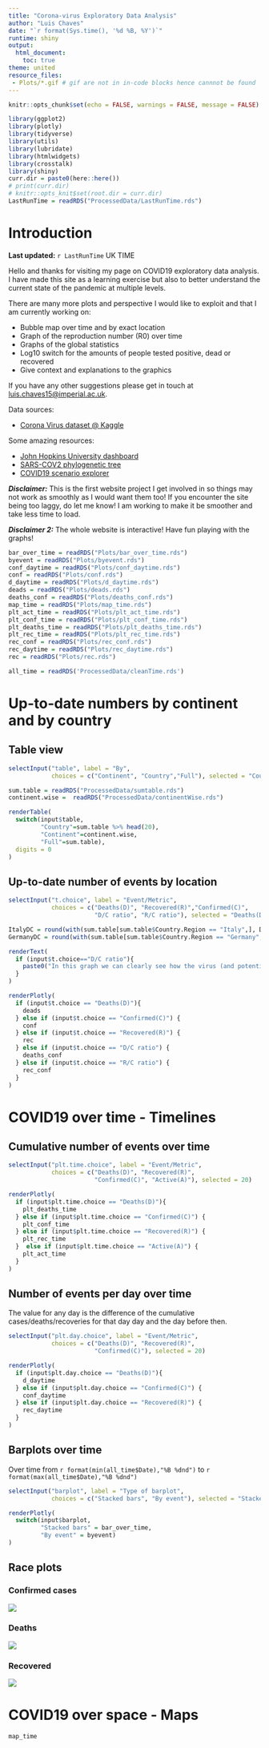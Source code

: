 ```yaml
---
title: "Corona-virus Exploratory Data Analysis"
author: "Luis Chaves"
date: "`r format(Sys.time(), '%d %B, %Y')`"
runtime: shiny
output: 
  html_document:
    toc: true
theme: united
resource_files: 
 - Plots/*.gif # gif are not in in-code blocks hence cannnot be found
---
```


```r
knitr::opts_chunk$set(echo = FALSE, warnings = FALSE, message = FALSE)
```

```r
library(ggplot2)
library(plotly)
library(tidyverse)
library(utils)
library(lubridate)
library(htmlwidgets)
library(crosstalk)
library(shiny)
curr.dir = paste0(here::here())
# print(curr.dir)
# knitr::opts_knit$set(root.dir = curr.dir)
LastRunTime = readRDS("ProcessedData/LastRunTime.rds")
```

# Introduction

**Last updated:** `r LastRunTime` UK TIME

Hello and thanks for visiting my page on COVID19 exploratory data analysis. I have made this site as a learning exercise but also to better understand the current state of the pandemic at multiple levels.

There are many more plots and perspective I would like to exploit and that I am currently working on:

* Bubble map over time and by exact location
* Graph of the reproduction number (R0) over time
* Graphs of the global statistics
* Log10 switch for the amounts of people tested positive, dead or recovered
* Give context and explanations to the graphics

If you have any other suggestions please get in touch at [luis.chaves15@imperial.ac.uk](mailto:luis.chaves15@imperial.ac.uk).

Data sources:

* [Corona Virus dataset @ Kaggle](https://www.kaggle.com/sudalairajkumar/novel-corona-virus-2019-dataset)

Some amazing resources:

* [John Hopkins University dashboard](https://coronavirus.jhu.edu/map.html)
* [SARS-COV2 phylogenetic tree](https://nextstrain.org/ncov)
* [COVID19 scenario explorer](https://neherlab.org/covid19/)

_**Disclaimer:**_ This is the first website project I get involved in so things may not work as smoothly as I would want them too! If you encounter the site being too laggy, do let me know! I am working to make it be smoother and take less time to load.

_**Disclaimer 2:**_ The whole website is interactive! Have fun playing with the graphs!

```r
bar_over_time = readRDS("Plots/bar_over_time.rds")
byevent = readRDS("Plots/byevent.rds")
conf_daytime = readRDS("Plots/conf_daytime.rds")
conf = readRDS("Plots/conf.rds")
d_daytime = readRDS("Plots/d_daytime.rds")
deads = readRDS("Plots/deads.rds")
deaths_conf = readRDS("Plots/deaths_conf.rds")
map_time = readRDS("Plots/map_time.rds")
plt_act_time = readRDS("Plots/plt_act_time.rds")
plt_conf_time = readRDS("Plots/plt_conf_time.rds")
plt_deaths_time = readRDS("Plots/plt_deaths_time.rds")
plt_rec_time = readRDS("Plots/plt_rec_time.rds")
rec_conf = readRDS("Plots/rec_conf.rds")
rec_daytime = readRDS("Plots/rec_daytime.rds")
rec = readRDS("Plots/rec.rds")

all_time = readRDS('ProcessedData/cleanTime.rds')
```

# Up-to-date numbers by continent and by country

## Table view
```r
selectInput("table", label = "By",
            choices = c("Continent", "Country","Full"), selected = "Country")
```

```r
sum.table = readRDS("ProcessedData/sumtable.rds")
continent.wise =  readRDS("ProcessedData/continentWise.rds")
```

```r
renderTable(
  switch(input$table,
         "Country"=sum.table %>% head(20),
         "Continent"=continent.wise,
         "Full"=sum.table),
  digits = 0
)
```

## Up-to-date number of events by location

```r
selectInput("t.choice", label = "Event/Metric",
            choices = c("Deaths(D)", "Recovered(R)","Confirmed(C)",
                        "D/C ratio", "R/C ratio"), selected = "Deaths(D)")
```

```r
ItalyDC = round(with(sum.table[sum.table$Country.Region == "Italy",], Deaths/Confirmed),4)*100
GermanyDC = round(with(sum.table[sum.table$Country.Region == "Germany",], Deaths/Confirmed),4)*100
```

```r
renderText(
  if (input$t.choice=="D/C ratio"){
    paste0("In this graph we can clearly see how the virus (and potentially different strains of the virus) are affecting every country. As of today, Italy has a case-fatality rate (CFR) of ", as.character(ItalyDC), "% where as Germany has a CFR of ", as.character(GermanyDC), "% suggesting the strain in Germany is way less deadly than the italian strain.")
  }
)
```


```r
renderPlotly(
  if (input$t.choice == "Deaths(D)"){
    deads
  } else if (input$t.choice == "Confirmed(C)") {
    conf
  } else if (input$t.choice == "Recovered(R)") {
    rec
  } else if (input$t.choice == "D/C ratio") {
    deaths_conf
  } else if (input$t.choice == "R/C ratio") {
    rec_conf
  }
)
```

# COVID19 over time - Timelines

## Cumulative number of events over time

```r
selectInput("plt.time.choice", label = "Event/Metric",
            choices = c("Deaths(D)", "Recovered(R)",
                        "Confirmed(C)", "Active(A)"), selected = 20)
```

```r
renderPlotly(
  if (input$plt.time.choice == "Deaths(D)"){
    plt_deaths_time
  } else if (input$plt.time.choice == "Confirmed(C)") {
    plt_conf_time
  } else if (input$plt.time.choice == "Recovered(R)") {
    plt_rec_time
  }  else if (input$plt.time.choice == "Active(A)") {
    plt_act_time
  }
)
```

## Number of events per day over time

The value for any day is the difference of the cumulative cases/deaths/recoveries for that day day and the day before then.

```r
selectInput("plt.day.choice", label = "Event/Metric",
            choices = c("Deaths(D)", "Recovered(R)",
                        "Confirmed(C)"), selected = 20)
```


```r
renderPlotly(
  if (input$plt.day.choice == "Deaths(D)"){
    d_daytime
  } else if (input$plt.day.choice == "Confirmed(C)") {
    conf_daytime
  } else if (input$plt.day.choice == "Recovered(R)") {
    rec_daytime
  }
)
```

## Barplots over time

Over time from `r format(min(all_time$Date),"%B %dnd")` to  `r format(max(all_time$Date),"%B %dnd")`

```r
selectInput("barplot", label = "Type of barplot",
            choices = c("Stacked bars", "By event"), selected = "Stacked bars")

renderPlotly(
  switch(input$barplot,
         "Stacked bars" = bar_over_time,
         "By event" = byevent)
)
```

## Race plots

### Confirmed cases
![](Plots/confirmed.gif)

### Deaths
![](Plots/deaths.gif)

### Recovered
![](Plots/recovered.gif)


# COVID19 over space - Maps


```r
map_time
```



